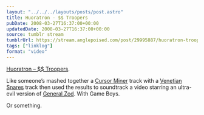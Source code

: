 ```yaml
---
layout: "../../../layouts/posts/post.astro"
title: Huoratron - $$ Troopers
pubDate: 2008-03-27T16:37:00+00:00
updatedDate: 2008-03-27T16:37:00+00:00
source: tumblr stream
tumblrUrl: https://stream.anglepoised.com/post/29995887/huoratron-troopers-like-someones-mashed
tags: ["linklog"]
format: "video"
---
```



<Vimeo id="https://vimeo.com/764015" />

[Huoratron &#8211; \$\$ Troopers][1].

Like someone&rsquo;s mashed together a [Cursor Miner][2] track with a [Venetian Snares][3] track then used the results to soundtrack a video starring an ultra-evil version of [General Zod][4]. With Game Boys.

Or something.

[1]: https://vimeo.com/764015
[2]: http://www.myspace.com/cursorminer
[3]: http://www.venetiansnares.com/
[4]: http://www.zod2008.com/
